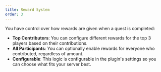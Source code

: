 ```yaml
---
title: Reward System
order: 3
---
```


You have control over how rewards are given when a quest is completed:

- **Top Contributors**: You can configure different rewards for the top 3 players based on their contributions.
- **All Participants**: You can optionally enable rewards for everyone who contributed, regardless of amount.
- **Configurable**: This logic is configurable in the plugin's settings so you can choose what fits your server best.


